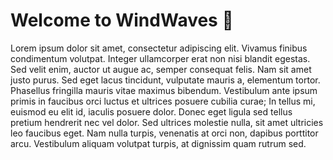 
<Meta title="1. Documentations/Introduction" />

# Welcome to WindWaves 👋

Lorem ipsum dolor sit amet, consectetur adipiscing elit. Vivamus finibus condimentum volutpat. Integer ullamcorper erat non nisi blandit egestas. Sed velit enim, auctor ut augue ac, semper consequat felis. Nam sit amet justo purus. Sed eget lacus tincidunt, vulputate mauris a, elementum tortor. Phasellus fringilla mauris vitae maximus bibendum. Vestibulum ante ipsum primis in faucibus orci luctus et ultrices posuere cubilia curae; In tellus mi, euismod eu elit id, iaculis posuere dolor. Donec eget ligula sed tellus pretium hendrerit nec vel dolor. Sed ultrices molestie nulla, sit amet ultricies leo faucibus eget. Nam nulla turpis, venenatis at orci non, dapibus porttitor arcu. Vestibulum aliquam volutpat turpis, at dignissim quam rutrum sed.

